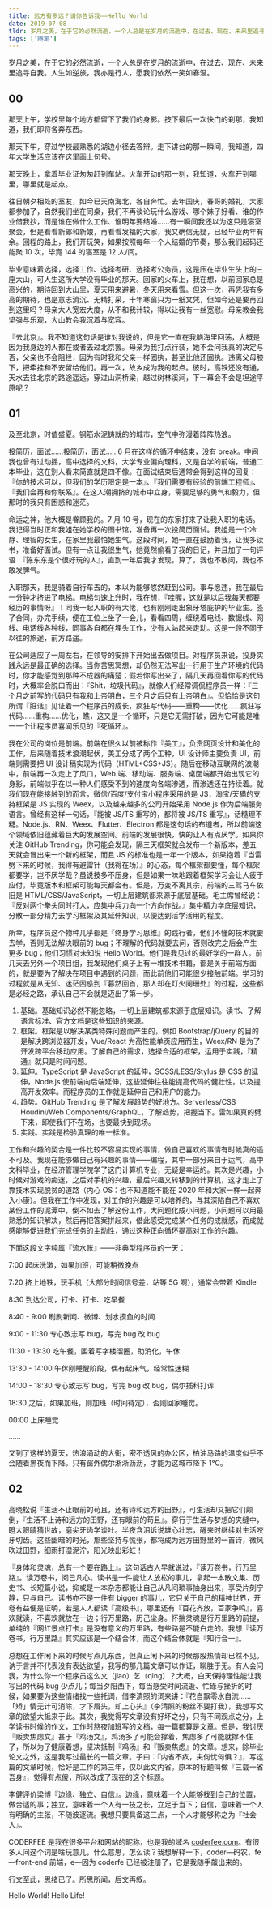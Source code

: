 ```yaml
---
title: 远方有多远？请你告诉我——Hello World
date: 2019-07-08
tldr: 岁月之美，在于它的必然流逝，一个人总是在岁月的流逝中，在过去、现在、未来里追寻自我。人生如逆旅，我亦是行人，愿我们一笑依然如春温。
tags: ['随笔']
---
```


岁月之美，在于它的必然流逝，一个人总是在岁月的流逝中，在过去、现在、未来里追寻自我。人生如逆旅，我亦是行人，愿我们依然一笑如春温。

## 00

那天上午，学校里每个地方都留下了我们的身影。按下最后一次快门的刹那，我知道，我们即将各奔东西。

那天下午，穿过学校最熟悉的湖边小径去答辩。走下讲台的那一瞬间，我知道，四年大学生活应该在这里画上句号。

那天晚上，拿着毕业证匆匆赶到车站。火车开动的那一刻，我知道，火车开到哪里，哪里就是起点。

往日朝夕相处的室友，如今已天南海北，各自奔忙。去年国庆，春哥的婚礼，大家都参加了，自然我们坐在同桌，我们不再谈论玩什么游戏、哪个妹子好看、谁的作业借我抄，而是谁在做什么工作、谁明年要结婚……有一瞬间我还以为这只是寝室聚会，但是看看新郎和新娘，再看看发福的大家，我又确信无疑，已经毕业两年有余。回程的路上，我们开玩笑，如果按照每年一个人结婚的节奏，那么我们起码还能聚 10 次，毕竟 144 的寝室是 12 人/间。

毕业意味着选择，选择工作、选择考研、选择考公务员，这是压在毕业生头上的三座大山，可人生这所大学没有毕业的那天。回家的火车上，我在想，以前回家总是高兴的，期待回到大山里，夏天用来避暑，冬天用来看雪。但这一次，再凭我有多高的期待，也是意志消沉、无精打采，十年寒窗只为一纸文凭，但如今还是要再回到这里吗？母亲大人宽宏大度，从不和我计较，得以让我有一丝宽慰。母亲教会我坚强与乐观，大山教会我沉着与宽容。

『去北京』。我不知道这句话是谁对我说的，但是它一直在我脑海里回荡，大概是因为我身边的人都在或者去过北京罢。母亲为我打点行装，她不会问我真的决定与否，父亲也不会阻拦，因为有时我和父亲一样固执，甚至比他还固执。违离父母膝下，把牵挂和不安留给他们。再一次，故乡成为我的起点。彼时，高铁还没有通，天水去往北京的路途遥远，穿过山洞桥梁，越过树林溪涧，下一幕会不会是坦途平原呢？

## 01

及至北京，时值盛夏。钢筋水泥铸就的的城市，空气中弥漫着阵阵热浪。

投简历，面试……投简历，面试……6 月在这样的循环中结束，没有 break。中间我也曾有过动摇，高中选择的文科，大学专业偏向理科，又是自学的前端，普通二本毕业，这在别人看来简直就是四不像。在面试结束后通常会得到这样的回复：『你的技术可以，但我们的学历限定是一本』、『我们需要有经验的前端工程师』、『我们会再和你联系』。在这人潮拥挤的城市中立身，需要足够的勇气和毅力，但那时的我只有困惑和迷茫。

命运之神，他大概是眷顾我的。7 月 10 号，现在的东家打来了让我入职的电话。我记得当时正和我姐在她学校的图书馆，准备再一次投简历面试。我姐是一个冷静、理智的女生，在家里我最怕她生气。这段时间，她一直在鼓励着我，让我多读书，准备好面试。但有一点让我很生气，她竟然偷看了我的日记，并且加了一句评语：『陈东东是个很好玩的人』，直到一年后我才发现，算了，我也不敢问，我也不敢发脾气。

入职那天，我是骑着自行车去的，本以为能够悠然赶到公司。事与愿违，我在最后一分钟才挤进了电梯。电梯匀速上升时，我在想，『哇喔，这就是以后我每天都要经历的事情呀』！同我一起入职的有大佬，也有刚刚走出象牙塔庇护的毕业生。签了合同，办完手续，便在工位上坐了一会儿，看看四周，缠绕着电线、数据线、网线、电话线各种线，同事各自都在埋头工作，少有人站起来走动。这是一段不同于以往的旅途，前方路遥。

在公司适应了一周左右，在领导的安排下开始出去做项目。对程序员来说，投身实践永远是最正确的选择。当你苦思冥想，却仍然无法写出一行用于生产环境的代码时，你才能感觉到那种不成器的痛楚；假若你写出来了，隔几天再回看你写的代码时，大概率会脱口而出：『Shit，垃圾代码』，就像人们经常调侃程序员一样：『三个月之前写的代码只有我和上帝明白，三个月之后只有上帝明白』。但恰恰是这句所谓『脏话』见证着一个程序员的成长，疯狂写代码——重构——优化……疯狂写代码……重构……优化，瞧，这又是一个循环，只是它无需打破，因为它可能是唯一一个让程序员喜闻乐见的『死循环』。

我在公司的岗位是前端。前端在很久以前被称作『美工』，负责网页设计和美化的工作，后来随着技术浪潮起伏，美工分成了两个工种，UI 设计师主要负责 UI，前端则需要把 UI 设计稿实现为代码（HTML+CSS+JS）。随后在移动互联网的浪潮中，前端再一次走上了风口，Web 端、移动端、服务端、桌面端都开始出现它的身影，前端似乎在以一种人们感受不到的速度向各端渗透，而渗透还在持续着。就我们现在能接触到的而言，微信/百度/支付宝小程序采用的是 JS，淘宝/天猫的支持框架是 JS 实现的 Weex，以及越来越多的公司开始采用 Node.js 作为后端服务语言。曾经有这样一句话，『能被 JS/TS 重写的，都将被 JS/TS 重写』，话糙理不糙。Node.js、RN、Weex、Flutter、Electron 都是这句话的布道者，所以前端这个领域依旧蕴藏着巨大的发展空间。前端的发展很快，快的让人有点厌学。如果你关注 GitHub Trending，你可能会发现，隔三天框架就会发布一个新版本，差五天就会冒出来一个新的框架，而且 JS 的标准也是一年一个版本，如果抱着『当雷劈下来的时候，我得有避雷针（我得在场）』的心态，每个框架都要懂，每个框架都要学，岂不厌学哉？虽说技多不压身，但是如果一味地跟着框架学习会让人疲于应付，毕竟版本和框架可能每天都会有。但是，万变不离其宗，前端的三驾马车依旧是 HTML/CSS/JavaScript，一切上层建筑都来源于底层基础。毛主席曾经说：『反对两个拳头同时打人，应集中兵力向一个方向作战。』集中精力学底层知识，分散一部分精力去学习框架及其延伸知识，以便达到活学活用的程度。

所幸，程序员这个物种几乎都是『终身学习思维』的践行者，他们不懂的技术就要去学，否则无法解决眼前的 bug；不理解的代码就要去问，否则改完之后会产生更多 bug；他们习惯对未知说 Hello World。他们是我见过的最好学的一群人。前几天去另外一个项目组，我发现他们桌子上有一堆技术书籍，都是关于前端方面的，就是要为了解决在项目中遇到的问题，而此前他们可能很少接触前端。学习的过程就是从无知、迷茫困惑到『暮然回首，那人却在灯火阑珊处』的过程，这些都是必经之路，承认自己不会就是迈出了第一步。

1. 基础。基础知识必然不能忽略，一切上层建筑都来源于底层知识。读书、了解语言标准、官方文档是这些知识的来源。
2. 框架。框架是以解决某类特殊问题而产生的，例如 Bootstrap/jQuery 的目的是解决跨浏览器开发，Vue/React 为高性能单页应用而生，Weex/RN 是为了开发跨平台移动应用。了解自己的需求，选择合适的框架，运用于实践，『精通』就只是时间问题。
3. 延伸。TypeScript 是 JavaScript 的延伸，SCSS/LESS/Stylus 是 CSS 的延伸，Node.js 使前端向后端延伸，这些延伸往往能提高代码的健壮性，以及提高开发效率。而程序员的工作就是延伸自己和用户的能力。
4. 趋势。GitHub Trending 是了解发展趋势的好地方。Serverless/CSS Houdini/Web Components/GraphQL，了解趋势，把握当下。雷如果真的劈下来，即使我们不在场，也要最快到现场。
5. 实践。实践是检验真理的唯一标准。

工作和兴趣的契合是一件比较不容易实现的事情，做自己喜欢的事情有时候真的遥不可及。我现在能够做自己有兴趣的事情——编程，其中一部分来自于运气，高中文科毕业，在经济管理学院学了这门计算机专业，无疑是幸运的。其次是兴趣，小时候对游戏的痴迷，之后对手机的兴趣，最后兴趣又转移到的计算机，这才走上了靠技术实现脱贫的道路（内心 OS：也不知道能不能在 2020 年和大家一样一起奔入小康）。但我在工作中发现，对工作的兴趣是可以培养的，与其深陷自己不喜欢某份工作的泥潭中，倒不如去了解这份工作，大问题化成小问题，小问题可以用最熟悉的知识解决，然后再把答案拼起来，借此感受完成某个任务的成就感，而成就感能够促进我们完成任务的主动性，通过这种正向循环提高对工作的兴趣。

下面这段文字纯属『流水账』——非典型程序员的一天：

7:00 起床洗漱，如果加班，可能稍微晚点

7:20 挤上地铁，玩手机（大部分时间信号差，站等 5G 啊），通常会带着 Kindle

8:30 到达公司，打卡、打卡、吃早餐

8:40 - 9:00 刷刷新闻、微博、划水摸鱼的时间

9:00 - 11:30 专心致志写 bug，写完 bug 改 bug

11:30 - 13:30 吃午餐，围着写字楼溜圈，助消化，午休

13:30 - 14:00 午休刚睡醒阶段，偶有起床气，经常性迷糊

14:00 - 18:30 专心致志写 bug，写完 bug 改 bug，偶尔插科打诨

18:30 之后，如果加班，则加班（时间待定），否则回家睡觉。

00:00 上床睡觉

……

又到了这样的夏天，热浪涌动的大街，密不透风的办公区，柏油马路的温度似乎不会随着黑夜而下降。只有窗外偶尔淅淅沥沥，才能为这城市降下 1℃。

## 02

高晓松说『生活不止眼前的苟且，还有诗和远方的田野』，可生活却又把它们颠倒，『生活不止诗和远方的田野，还有眼前的苟且』。穿行于生活与梦想的夹缝中，瞪大眼睛猜世故，磨尖牙齿学谈吐。半夜含泪诉说雄心壮志，醒来时继续对生活咬牙切齿。这些幽暗的时光，那些坚持与慌张，都将成为远方田野里的一首诗，微风吹过田野，细雨打湿泥泞，阳光映出彩虹！

『身体和灵魂，总有一个要在路上』。这句话古人早就说过，『读万卷书，行万里路』。读万卷书，阅己凡心。读书是一件能让人放松的事儿，拿起一本散文集、历史书、长短篇小说，抑或是一本杂志都能让自己从凡间琐事抽身出来，享受片刻宁静，只与自己。读书亦不是一件有 bigger 的事儿，它只关于自己的精神世界，开卷有益便是证明，若是人人都读『高级书』，哪里还有『百花齐放，百家争鸣』，喜欢就读，不喜欢就放在一边；行万里路，历己尘身。怀揣灵魂是行万里路的前提，单纯的『网红景点打卡』是没有意义的万里路，有些路是不能白走的。我想『读万卷书，行万里路』其实应该是一个结合体，而这个结合体就是『知行合一』。

总想在工作闲下来的时候写点儿东西，但真正闲下来的时候那股热情却已然不见。讷于言并不代表没有表达欲望，我写的那几篇文章可以作证，聊胜于无。有人会问我，为什么你一个程序员这么文（jiao）艺（qing）？大概，白天保持理性能让我写出的代码 bug 少点儿；每当夕阳西下，每当感受时间流逝、忙碌与挫折的时候，如果要为这些情绪找一些托词，借李清照的词来讲：『花自飘零水自流……「矫」情无计可消除，才下眉头，却上心头』（李清照的粉丝不要打我），我想写文章的欲望大抵来于此。其次，我觉得写文章没有好坏之分，只有不同观点之分，上学读书时候的作文，工作时熬夜加班写的文档，每一篇都算是文章。但是，我讨厌『贩卖焦虑文』甚于『鸡汤文』，鸡汤多了可能会撑着，焦虑多了可能就撑不住了，所以为了健康着想，坚决抵制『鸡汤』和『贩卖焦虑』的文章。想来，除毕业论文之外，这是我写过最长的一篇文章。子曰：『内省不疚，夫何忧何惧？』，写这篇的文章时候，恰好是工作的第三年，仅以此文内省。原本的标题叫做『三载一省吾身』，觉得有点傻，所以改成了现在的这个标题。

李健评价梁博『边缘、独立、自信』。边缘，意味着一个人能够找到自己的位置，做合适的事；独立，意味着一个人有一技之长，立足于当下；自信，意味着一个人有明确的主张，不随波逐流。我想只要具备这三点，一个人才能够称之为『社会人』。

CODERFEE 是我在很多平台和网站的昵称，也是我的域名 [coderfee.com](/)。有很多人问这个词是啥玩意儿，什么意思，怎么读？我想解释一下，coder—码农，fe—front-end 前端，e—因为 coderfe 已经被注册了，它是我随手敲出来的。

行文至此，思绪已了。所思所闻，后文再叙。

Hello World! Hello Life!
